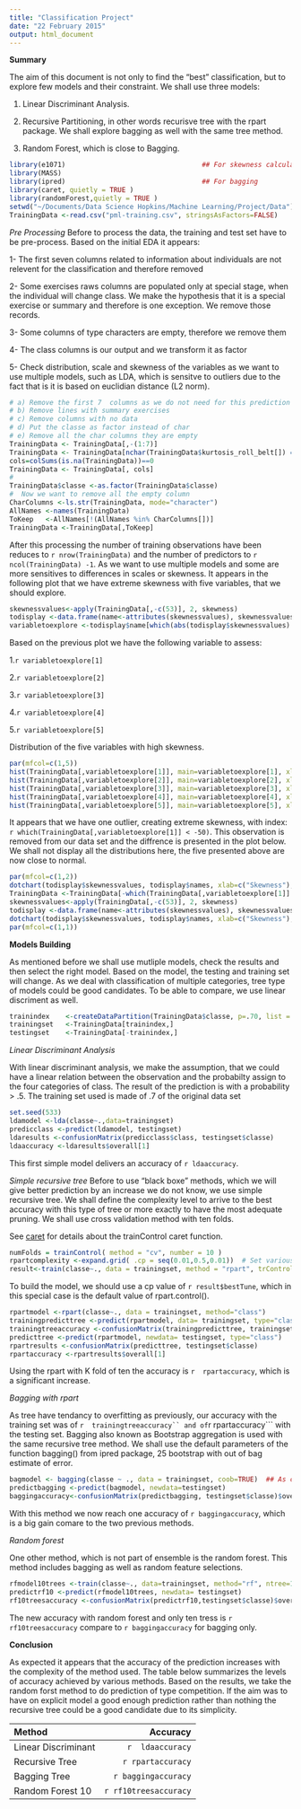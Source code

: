 ```yaml
---
title: "Classification Project"
date: "22 February 2015"
output: html_document
---
```

**Summary**

The aim of this document is not only to find the "best" classification, but to explore few models and their constraint. We shall use three models:

1. Linear Discriminant Analysis. 

2. Recursive Partitioning, in other words recurisve tree with the rpart package. We shall explore bagging as well with the same tree method. 

3. Random Forest, which is close to Bagging. 


```r
library(e1071)                                  ## For skewness calculation 
library(MASS)
library(ipred)                                  ## For bagging 
library(caret, quietly = TRUE )
library(randomForest,quietly = TRUE )
setwd("~/Documents/Data Science Hopkins/Machine Learning/Project/Data")
TrainingData <-read.csv("pml-training.csv", stringsAsFactors=FALSE)
```
*Pre Processing*
Before to process the data, the training and test set have to be pre-process. Based on the initial EDA it appears:

1- The first seven columns related to information about individuals are not relevent for the classification and therefore removed

2- Some exercises raws columns are populated only at special stage, when the individual will change class. We make the hypothesis that it is a special exercise or summary and therefore is one exception. We remove those records.

3- Some columns of type characters are empty, therefore we remove them

4- The class columns is our output and we transform it as factor

5- Check distribution, scale and skewness of the variables as we want to use multiple models, such as LDA, which is sensitve to outliers due to the fact that is it is based on euclidian distance (L2 norm). 


```r
# a) Remove the first 7  columns as we do not need for this prediction (time, people etc ... )
# b) Remove lines with summary exercises
# c) Remove columns with no data
# d) Put the classe as factor instead of char 
# e) Remove all the char columns they are empty 
TrainingData <- TrainingData[,-(1:7)]
TrainingData <- TrainingData[nchar(TrainingData$kurtosis_roll_belt[]) == 0,  ]
cols=colSums(is.na(TrainingData))==0
TrainingData <- TrainingData[, cols]
# 
TrainingData$classe <-as.factor(TrainingData$classe) 
#  Now we want to remove all the empty column 
CharColumns <-ls.str(TrainingData, mode="character")
AllNames <-names(TrainingData)
ToKeep   <-AllNames[!(AllNames %in% CharColumns[])]
TrainingData <-TrainingData[,ToKeep]
```
After this processing the number of training observations have been reduces to ```r nrow(TrainingData) ``` and the number of predictors to ```r ncol(TrainingData) -1```. As we want to use multiple models and some are more sensitives to differences in scales or skewness. 
It appears in the following plot that we have extreme skewness with five variables, that we should explore. 
```r
skewnessvalues<-apply(TrainingData[,-c(53)], 2, skewness)
todisplay <-data.frame(name<-attributes(skewnessvalues), skewnessvalues, stringsAsFactors = FALSE)
variabletoexplore <-todisplay$name[which(abs(todisplay$skewnessvalues) > c(25))]
```

Based on the previous plot we have the following variable to assess: 

1.```r variabletoexplore[1]```  

2.```r variabletoexplore[2]``` 

3.```r variabletoexplore[3]```  

4.```r variabletoexplore[4]``` 

5.```r variabletoexplore[5]``` 

Distribution of the five variables with high skewness. 

```r
par(mfcol=c(1,5))
hist(TrainingData[,variabletoexplore[1]], main=variabletoexplore[1], xlab="Value")
hist(TrainingData[,variabletoexplore[2]], main=variabletoexplore[2], xlab="Value")
hist(TrainingData[,variabletoexplore[3]], main=variabletoexplore[3], xlab="Value")
hist(TrainingData[,variabletoexplore[4]], main=variabletoexplore[4], xlab="Value")
hist(TrainingData[,variabletoexplore[5]], main=variabletoexplore[5], xlab="Value")
```

It appears that we have one outlier, creating extreme skewness, with index: ```r which(TrainingData[,variabletoexplore[1]] < -50)```. This observation is removed from our data set and the diffrence is presented in the plot below. We shall not display all the distributions here, the five presented above are now close to normal. 

```r
par(mfcol=c(1,2))
dotchart(todisplay$skewnessvalues, todisplay$names, xlab=c("Skewness"),main=c("Training Variable Skewness with oulier"), cex=c(.6))
TrainingData <-TrainingData[-which(TrainingData[,variabletoexplore[1]] < -50),]
skewnessvalues<-apply(TrainingData[,-c(53)], 2, skewness)
todisplay <-data.frame(name<-attributes(skewnessvalues), skewnessvalues, stringsAsFactors = FALSE)
dotchart(todisplay$skewnessvalues, todisplay$names, xlab=c("Skewness"),main=c("Training Variable Skewness"), cex=c(.6))
par(mfcol=c(1,1))
```


**Models Building**

As mentioned before we shall use mutliple models, check the results and then select the right model. Based on the model, the testing and training set will change. As we deal with classification of multiple categories, tree type of models could be good candidates. 
To be able to compare, we use linear discriment as well. 

```r
trainindex    <-createDataPartition(TrainingData$classe, p=.70, list = FALSE)
trainingset   <-TrainingData[trainindex,]
testingset    <-TrainingData[-trainindex,]  
```
*Linear Discriminant Analysis*

With linear discriminant analysis, we make the assumption, that we could have a linear relation between the observation and the probabilty assign to the four categories of class. The result of the prediction is with a probability > .5. 
The training set used is made of .7 of the original data set
```r
set.seed(533)
ldamodel <-lda(classe~.,data=trainingset)
predicclass <-predict(ldamodel, testingset)
ldaresults <-confusionMatrix(predicclass$class, testingset$classe)
ldaaccuracy <-ldaresults$overall[1]
```
This first simple model delivers an accuracy of ```r ldaaccuracy```.

*Simple recursive tree*
Before to use "black boxe" methods, which we will give better prediction by an increase we do not know, we use simple recursive tree. We shall define the complexity level to arrive to the best accuracy with this type of tree or more exactly to have the most adequate pruning.  We shall use cross validation method with ten folds. 

See [caret](http://topepo.github.io/caret/adaptive.html) for details about the trainControl caret function.

```r
numFolds = trainControl( method = "cv", number = 10 )
rpartcomplexity <-expand.grid( .cp = seq(0.01,0.5,0.01))  # Set various values for the cp paramenters of rpart 
result<-train(classe~., data = trainingset, method = "rpart", trControl = numFolds, tuneGrid = rpartcomplexity )  ## this function will take time !!
```

To build the model, we should use a cp value of ```r result$bestTune```, which in this special case is the default value of rpart.control().

```r
rpartmodel <-rpart(classe~., data = trainingset, method="class")
trainingpredicttree <-predict(rpartmodel, data= trainingset, type="class")
trainingtreeaccuracy <-confusionMatrix(trainingpredicttree, trainingset$classe)$overall[1]
predicttree <-predict(rpartmodel, newdata= testingset, type="class")
rpartresults <-confusionMatrix(predicttree, testingset$classe)
rpartaccuracy <-rpartresults$overall[1]
```

Using the rpart with K fold of ten the accuracy is ```r  rpartaccuracy```, which is a significant increase. 

*Bagging with rpart*

As tree have tendancy to overfitting as previously, our accuracy with the training set was of ```r  trainingtreeaccuracy`` and of ```r rpartaccuracy``` with the testing set. Bagging also known as Bootstrap aggregation is used with the same recursive tree method. 
We shall use the default parameters of the function bagging() from ipred package, 25 bootstrap with out of bag estimate of error.


```r
bagmodel <- bagging(classe ~ ., data = trainingset, coob=TRUE)  ## As cross validation takes time 
predictbagging <-predict(bagmodel, newdata=testingset)
baggingaccuracy<-confusionMatrix(predictbagging, testingset$classe)$overal[1]
```

With this method we now reach one accuracy of ```r baggingaccuracy```, which is a big gain comare to the two previous methods. 

*Random forest* 

One other method, which is not part of ensemble is the random forest. This method includes bagging as well as random feature selections. 
```r
rfmodel10trees <-train(classe~., data=trainingset, method="rf", ntree=10)
predictrf10 <-predict(rfmodel10trees, newdata= testingset)
rf10treesaccuracy <-confusionMatrix(predictrf10,testingset$classe)$overal[1]
```
The new accuracy with random forest and only ten tress is ```r rf10treesaccuracy``` compare to ```r baggingaccuracy``` for bagging only. 

**Conclusion**

As expected it appears that the accuracy of the prediction increases with the complexity of the method used. The table below summarizes the levels of accuracy achieved by various methods. Based on the results, we take the random forst method to do prediction of type competition.  If the aim was to have on explicit model a good enough prediction rather than nothing the recursive tree could be a good candidate due to its simplicity. 

| Method              | Accuracy               |
|:--------------------|-----------------------:|
|Linear Discriminant  |```r  ldaaccuracy```    |
|Recursive Tree       |```r rpartaccuracy```   |
|Bagging Tree         |```r baggingaccuracy``` | 
|Random Forest 10     |```r rf10treesaccuracy```|



















